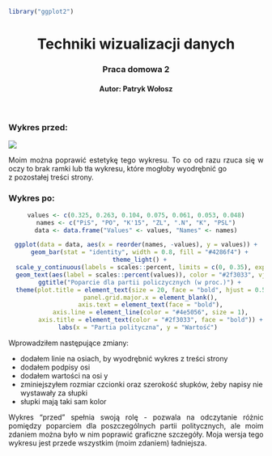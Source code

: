 ```R
library("ggplot2")
```

<style>
p {
  text-align: justify;
}
</style>

<center>
<h1>Techniki wizualizacji danych</h1>
<h3>Praca domowa 2</h3>
<h4>Autor: Patryk Wołosz</h4>
</center><br/>
</center>

<h3>
Wykres przed:
</h3>
![](./before.png)


Moim można poprawić estetykę tego wykresu. To co od razu rzuca się w oczy to brak ramki lub tła wykresu, które mogłoby wyodrębnić go<br/>z pozostałej treści strony.

<h3>
Wykres po:
</h3>
<center>
```R
values <- c(0.325, 0.263, 0.104, 0.075, 0.061, 0.053, 0.048)
names <- c("PiS", "PO", "K'15", "ZL", ".N", "K", "PSL")
data <- data.frame("Values" <- values, "Names" <- names)

ggplot(data = data, aes(x = reorder(names, -values), y = values)) +
  geom_bar(stat = "identity", width = 0.8, fill = "#4286f4") +
  theme_light() +
  scale_y_continuous(labels = scales::percent, limits = c(0, 0.35), expand = c(0,0)) +
  geom_text(aes(label = scales::percent(values)), color = "#2f3033", vjust = -0.5) + 
  ggtitle("Poparcie dla partii policzycznych (w proc.)") +
  theme(plot.title = element_text(size = 20, face = "bold", hjust = 0.5),
        panel.grid.major.x = element_blank(),
        axis.text = element_text(face = "bold"),
        axis.line = element_line(color = "#4e5056", size = 1),
        axis.title = element_text(color = "#2f3033", face = "bold")) +
  labs(x = "Partia polityczna", y = "Wartość") 
```
</center>

Wprowadziłem następujące zmiany:
<ul>
  <li>dodałem linie na osiach, by wyodrębnić wykres z treści strony</li>
  <li>dodałem podpisy osi</li>
  <li>dodałem wartości na osi y</li>
  <li>zminiejszyłem rozmiar czcionki oraz szerokość słupków, żeby napisy nie wystawały za słupki</li>
  <li>słupki mają taki sam kolor</li>
</ul>

Wykres "przed" spełnia swoją rolę - pozwala na odczytanie różnic pomiędzy poparciem dla poszczególnych partii politycznych, ale moim zdaniem można było w nim poprawić graficzne szczegóły. Moja wersja tego wykresu jest przede wszystkim (moim zdaniem) ładniejsza.

